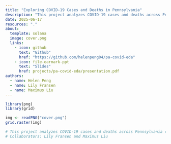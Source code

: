 ```yaml
---
title: "Exploring COVID-19 Cases and Deaths in Pennsylvania"
description: "This project analyzes COVID-19 cases and deaths across Pennsylvania counties. We explored how population size relates to per-capita rates and whether more cases lead to more deaths, using EDA methods and k-means clustering to identify county-level patterns."
date: 2025-06-17
resources: "."
about: 
  template: solana
  image: cover.png
  links:
    - icon: github
      text: "Github"
      href: "https://github.com/helenpeng04/pa-covid-eda"
    - icon: file-earmark-ppt
      text: "Slides"
      href: projects/pa-covid-eda/presentation.pdf
authors:
  - name: Helen Peng
  - name: Lily Fransen
  - name: Maximus Liu
---
```


```r
library(png)  
library(grid)

img <- readPNG("cover.png")
grid.raster(img)

# This project analyzes COVID-19 cases and deaths across Pennsylvania counties (Apr 2020–Dec 2022). We explored how population size relates to per-capita rates and whether more cases lead to more deaths, using EDA methods and k-means clustering to identify county-level patterns.
# Collaborators: Lily Fransen and Maximus Liu
```
